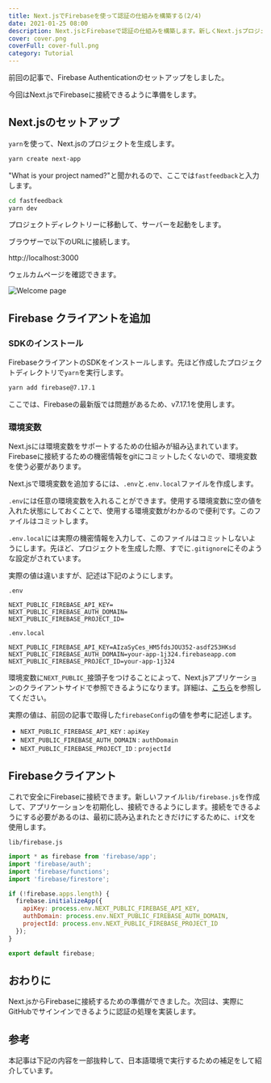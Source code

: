 ```yaml
---
title: Next.jsでFirebaseを使って認証の仕組みを構築する(2/4)
date: 2021-01-25 08:00
description: Next.jsとFirebaseで認証の仕組みを構築します。新しくNext.jsプロジェクトを作成して、セットアップします。
cover: cover.png
coverFull: cover-full.png
category: Tutorial
---
```

前回の記事で、Firebase Authenticationのセットアップをしました。

<LinkCard href="/posts/nextjs-firebase-auth-1" />

今回はNext.jsでFirebaseに接続できるように準備をします。

## Next.jsのセットアップ

`yarn`を使って、Next.jsのプロジェクトを生成します。

```bash {hiddenLineNum}
yarn create next-app
```

"What is your project named?"と聞かれるので、ここでは`fastfeedback`と入力します。

```bash {hiddenLineNum}
cd fastfeedback
yarn dev
```

プロジェクトディレクトリーに移動して、サーバーを起動をします。

ブラウザーで以下のURLに接続します。

http://localhost:3000

ウェルカムページを確認できます。

![Welcome page](welcome.png)

## Firebase クライアントを追加

### SDKのインストール

FirebaseクライアントのSDKをインストールします。先ほど作成したプロジェクトディレクトリで`yarn`を実行します。

```sh {hiddenLineNum}
yarn add firebase@7.17.1
```

ここでは、Firebaseの最新版では問題があるため、v7.17.1を使用します。

### 環境変数

Next.jsには環境変数をサポートするための仕組みが組み込まれています。Firebaseに接続するための機密情報をgitにコミットしたくないので、環境変数を使う必要があります。

Next.jsで環境変数を追加するには、`.env`と`.env.local`ファイルを作成します。

`.env`には任意の環境変数を入れることができます。使用する環境変数に空の値を入れた状態にしておくことで、使用する環境変数がわかるので便利です。このファイルはコミットします。

`.env.local`には実際の機密情報を入力して、このファイルはコミットしないようにします。先ほど、プロジェクトを生成した際、すでに`.gitignore`にそのような設定がされています。

実際の値は違いますが、記述は下記のようにします。

`.env`

```
NEXT_PUBLIC_FIREBASE_API_KEY=
NEXT_PUBLIC_FIREBASE_AUTH_DOMAIN=
NEXT_PUBLIC_FIREBASE_PROJECT_ID=
```

`.env.local`

```
NEXT_PUBLIC_FIREBASE_API_KEY=AIzaSyCes_HM5fdsJOU352-asdf253HKsd
NEXT_PUBLIC_FIREBASE_AUTH_DOMAIN=your-app-1j324.firebaseapp.com
NEXT_PUBLIC_FIREBASE_PROJECT_ID=your-app-1j324
```

環境変数に`NEXT_PUBLIC_`接頭子をつけることによって、Next.jsアプリケーションのクライアントサイドで参照できるようになります。詳細は、[こちら](https://nextjs.org/docs/basic-features/environment-variables#exposing-environment-variables-to-the-browser)を参照してください。

実際の値は、前回の記事で取得した`firebaseConfig`の値を参考に記述します。

- `NEXT_PUBLIC_FIREBASE_API_KEY` : `apiKey`
- `NEXT_PUBLIC_FIREBASE_AUTH_DOMAIN` : `authDomain`
- `NEXT_PUBLIC_FIREBASE_PROJECT_ID` : `projectId`

## Firebaseクライアント

これで安全にFirebaseに接続できます。新しいファイル`lib/firebase.js`を作成して、アプリケーションを初期化し、接続できるようにします。接続をできるようにする必要があるのは、最初に読み込まれたときだけにするために、`if`文を使用します。

`lib/firebase.js`

```js
import * as firebase from 'firebase/app';
import 'firebase/auth';
import 'firebase/functions';
import 'firebase/firestore';

if (!firebase.apps.length) {
  firebase.initializeApp({
    apiKey: process.env.NEXT_PUBLIC_FIREBASE_API_KEY,
    authDomain: process.env.NEXT_PUBLIC_FIREBASE_AUTH_DOMAIN,
    projectId: process.env.NEXT_PUBLIC_FIREBASE_PROJECT_ID
  });
}

export default firebase;
```

## おわりに

Next.jsからFirebaseに接続するための準備ができました。次回は、実際にGitHubでサインインできるように認証の処理を実装します。

<LinkCard href="/posts/nextjs-firebase-auth-3" />

## 参考

本記事は下記の内容を一部抜粋して、日本語環境で実行するための補足をして紹介しています。

<LinkCard href="https://react2025.com" />
